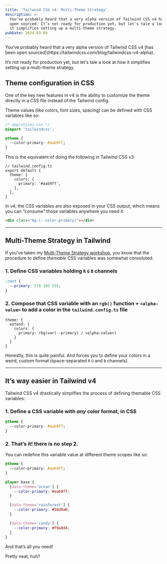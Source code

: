 ```yaml
---
title: 'Tailwind CSS v4: Multi-Theme Strategy'
description: >-
  You’ve probably heard that a very alpha version of Tailwind CSS v4 has been
  open sourced. It’s not ready for production yet, but let's tale a look at how
  it simplifies setting up a multi-theme strategy.
pubDate: 2024-03-09
---
```

<IntroText>
  You’ve probably heard that a very alpha version of Tailwind CSS v4 [has been open sourced](https://tailwindcss.com/blog/tailwindcss-v4-alpha).

  It’s not ready for production yet, but let's tale a look at how it simplifies setting up a multi-theme strategy.
</IntroText>

## Theme configuration in CSS

One of the key new features in v4 is the ability to customize the theme directly in a CSS file instead of the Tailwind config.

Theme values (like colors, font sizes, spacing) can be defined with CSS variables like so:

```css
/* app/styles.css */
@import 'tailwindcss'; 

@theme {
  --color-primary: #aab9ff;
}
```

This is the equivalent of doing the following in Tailwind CSS v3:

```tsx
// tailwind.config.ts
export default {
  theme: {
    colors: {
      primary: '#aab9ff',
    },
  },
}
```

In v4, the CSS variables are also exposed in your CSS output, which means you can “consume” those variables anywhere you need it:

```html
<div class="bg-(--color-primary)"></div>
```

---

## Multi-Theme Strategy in Tailwind

If you’ve taken my [Multi-Theme Strategy workshop](https://www.protailwind.com/workshops/multi-theme-strategy), you know that the procedure to define *themable* CSS variables was somewhat convoluted:

### 1. Define CSS variables holding `R` `G` `B` channels

```css
:root {
  --primary: 170 185 255;
}
```

### 2. Compose that CSS variable with an `rgb()` function + `<alpha-value>` to add a color in the `tailwind.config.ts` file

```tsx
theme: {
  extend: {
    colors: {
      primary: rbg(var(--primary) / <alpha-value>)
    }
  }
}
```

Honestly, this is quite painful. And forces you to define your colors in a weird, custom format (space-separated `R` `G` and `B` channels).

---

## It’s way easier in Tailwind v4

Tailwind CSS v4 drastically simplifies the process of defining themable CSS variables:

### 1. Define a CSS variable with *any* color format, in CSS

```css
@theme {
  --color-primary: #aab9ff;
}
```

### 2. That’s it! there is no step 2.

You can redefine this variable value at different theme scopes like so:

```css
@theme {
  --color-primary: #aab9ff;
}

@layer base {
  [data-theme='ocean'] {
    --color-primary: #aab9ff;
  }

  [data-theme='rainforest'] {
    --color-primary: #56d0a0;
  }

  [data-theme='candy'] {
    --color-primary: #f9a8d4;
  }
}
```

And that’s all you need!

Pretty neat, huh?
